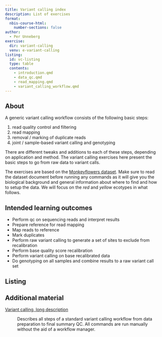 ```yaml
---
title: Variant calling index
description: List of exercises
format:
  nbis-course-html:
    number-sections: false
author:
  - Per Unneberg
exercise:
  dir: variant-calling
  venv: e-variant-calling
listing:
  id: vc-listing
  type: table
  contents:
    - introduction.qmd
    - data_qc.qmd
    - read_mapping.qmd
    - variant_calling_workflow.qmd
---
```


## About

A generic variant calling workflow consists of the following basic
steps:

1. read quality control and filtering
2. read mapping
3. removal / marking of duplicate reads
4. joint / sample-based variant calling and genotyping

There are different tweaks and additions to each of these steps,
depending on application and method. The variant calling exercises
here present the basic steps to go from raw data to variant calls.

The exercises are based on the [Monkeyflowers
dataset](/exercises/datasets/monkeyflowers.qmd). Make sure to read the
dataset document before running any commands as it will give you the
biological background and general information about where to find and
how to setup the data. We will focus on the *red* and *yellow*
ecotypes in what follows.

## Intended learning outcomes

- Perform qc on sequencing reads and interpret results
- Prepare reference for read mapping
- Map reads to reference
- Mark duplicates
- Perform raw variant calling to generate a set of sites to exclude
  from recalibration
- Perform base quality score recalibration
- Perform variant calling on base recalibrated data
- Do genotyping on all samples and combine results to a raw variant
  call set

## Listing

:::{#vc-listing}
:::

## Additional material

[Variant calling, long description](variant_calling_long.qmd){#variant-calling-long}

: Describes all steps of a standard variant calling workflow from data
  preparation to final summary QC. All commands are run manually
  without the aid of a workflow manager.
